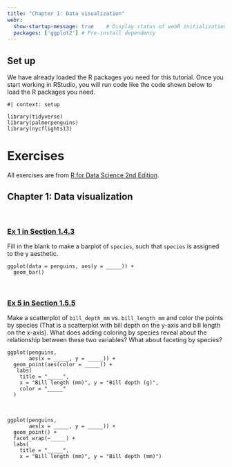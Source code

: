 ```yaml
---
title: "Chapter 1: Data visualization"
webr:  
  show-startup-message: true    # Display status of webR initialization
  packages: ['ggplot2'] # Pre-install dependency
---
```


## Set up

We have already loaded the R packages you need for this tutorial. Once you start working in RStudio, you will run code like the code shown below to load the R packages you need.

```webr-r
#| context: setup

library(tidyverse)
library(palmerpenguins)
library(nycflights13)
```

# Exercises

All exercises are from [R for Data Science 2nd Edition](https://r4ds.hadley.nz/).

## Chapter 1: Data visualization
<br>

### [Ex 1 in Section 1.4.3](https://r4ds.hadley.nz/data-visualize.html#exercises-1)

Fill in the blank to make a barplot of `species`, such that `species` is assigned to the y aesthetic.

```webr-r
ggplot(data = penguins, aes(y = _____)) + 
  geom_bar()
```
<br>

### [Ex 5 in Section 1.5.5](https://r4ds.hadley.nz/data-visualize.html#exercises-2)

Make a scatterplot of `bill_depth_mm` vs. `bill_length_mm` and color the points by species (That is a scatterplot with bill depth on the y-axis and bill length on the x-axis). What does adding coloring by species reveal about the relationship between these two variables? What about faceting by species?

```webr-r
ggplot(penguins, 
       aes(x = _____, y = _____)) +
  geom_point(aes(color = _____)) +
   labs(
    title = "_____",
    x = "Bill length (mm)", y = "Bill depth (g)",
    color = "_____"
  ) 
```

<br> 

```webr-r
ggplot(penguins, 
       aes(x = _____, y = _____)) +
  geom_point() + 
  facet_wrap(~_____) + 
  labs(
    title = "_____",
    x = "Bill length (mm)", y = "Bill depth (mm)")
```

<br>
